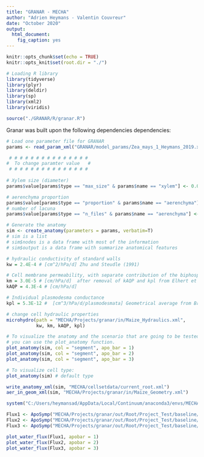 ```yaml
---
title: "GRANAR - MECHA"
author: "Adrien Heymans - Valentin Couvreur"
date: "October 2020"
output:
  html_document:
    fig_caption: yes
---
```


```r
knitr::opts_chunk$set(echo = TRUE)
knitr::opts_knit$set(root.dir = "./")
```

```r
# Loading R library
library(tidyverse)
library(plyr)
library(deldir)
library(sp)
library(xml2)
library(viridis)

source("./GRANAR/R/granar.R")
```

Granar was built upon the following dependencies dependencies:

```r
# Load one parameter file for GRANAR
params <- read_param_xml("GRANAR/model_params/Zea_mays_1_Heymans_2019.xml")

 # # # # # # # # # # # # # # #
#  To change paramter value   #
 # # # # # # # # # # # # # # #
    
# Xylem size (diameter)
params$value[params$type == "max_size" & params$name == "xylem"] <- 0.043

# aerenchyma proportion
params$value[params$type == "proportion" & params$name == "aerenchyma"] <- 0.2
# number of lacuna
params$value[params$type == "n_files" & params$name == "aerenchyma"] <- 15

# Generate the anatomy
sim <- create_anatomy(parameters = params, verbatim=T)
# sim is a list
# sim$nodes is a data frame with most of the information
# sim$output is a data frame with summarize anatomical features

```


```r
# hydraulic conductivity of standard walls
kw = 2.4E-4 # [cm^2/hPa/d] Zhu and Steudle (1991)

# Cell membrane permeability, with separate contribution of the biphospholipid layer (km) and AQP (kAQP)
km = 3.0E-5 # [cm/hPa/d]  after removal of kAQP and kpl from Elhert et al. (2009) and Bret-Hart and Silk (1994)
kAQP = 4.3E-4 # [cm/hPa/d] 

# Individual plasmodesma conductance
kpl = 5.3E-12 #  [cm^3/hPa/d/plasmodesmata] Geometrical average from Bret-Hart and Silk (1994)

# change cell hydraulic properties
microhydro(path = "MECHA/Projects/granar/in/Maize_Hydraulics.xml",
           kw, km, kAQP, kpl)

```

```r
# To visualize the anatomy and the scenario that are going to be tested.
# you can use the plot_anatomy function.
plot_anatomy(sim, col = "segment", apo_bar = 1)
plot_anatomy(sim, col = "segment", apo_bar = 2)
plot_anatomy(sim, col = "segment", apo_bar = 3)

# To visualize cell type:
plot_anatomy(sim) # default type
```

```r
write_anatomy_xml(sim, "MECHA/cellsetdata/current_root.xml")
aer_in_geom_xml(sim, "MECHA/Projects/granar/in/Maize_Geometry.xml")

system("C:/Users/heymansad/AppData/Local/Continuum/anaconda3/envs/MECHA/python.exe MECHA/MECHAv4_light.py")

```


```r

Flux1 <- ApoSymp("MECHA/Projects/granar/out/Root/Project_Test/baseline/Macro_prop_1,0.txt")
Flux2 <- ApoSymp("MECHA/Projects/granar/out/Root/Project_Test/baseline/Macro_prop_2,1.txt")
Flux3 <- ApoSymp("MECHA/Projects/granar/out/Root/Project_Test/baseline/Macro_prop_4,2.txt")

plot_water_flux(Flux1, apobar = 1)
plot_water_flux(Flux2, apobar = 2)
plot_water_flux(Flux3, apobar = 3)


```


